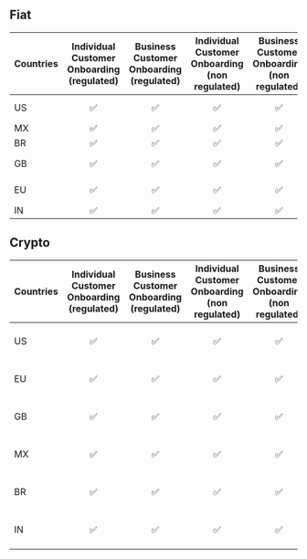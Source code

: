 ## Fiat
| Countries | Individual Customer Onboarding (regulated) | Business Customer Onboarding (regulated) | Individual Customer Onboarding (non regulated) | Business Customer Onboarding (non regulated) | Supported Payment Rails |
|---|:---:|:---:|:---:|:---:|:---:|
| US | ✅ | ✅ | ✅ | ✅ | ACH, RTP, Wires |
| MX | ✅ | ✅ | ✅ | ✅ | SPEI |
| BR | ✅ | ✅ | ✅ | ✅ | PIX |
| GB | ✅ | ✅ | ✅ | ✅ | Faster Payments |
| EU | ✅ | ✅ | ✅ | ✅ | SEPA Instant |
| IN | ✅ | ✅ | ✅ | ✅ | UPI |

## Crypto
| Countries | Individual Customer Onboarding (regulated) | Business Customer Onboarding (regulated) | Individual Customer Onboarding (non regulated) | Business Customer Onboarding (non regulated) | Cryptocurrencies | Supported Rails |
|---|:---:|:---:|:---:|:---:|:---:|:---:|
| US | ✅ | ✅ | ✅ | ✅ | BTC, Stablecoins, BTKN Tokens| Spark, Lightning, L1 |
| EU | ✅ | ✅ | ✅ | ✅ | BTC, Stablecoins, BTKN Tokens| Spark, Lightning, L1 |
| GB | ✅ | ✅ | ✅ | ✅ | BTC, Stablecoins, BTKN Tokens| Spark, Lightning, L1 |
| MX | ✅ | ✅ | ✅ | ✅ | BTC, Stablecoins, BTKN Tokens| Spark, Lightning, L1 |
| BR | ✅ | ✅ | ✅ | ✅ | BTC, Stablecoins, BTKN Tokens| Spark, Lightning, L1 |
| IN | ✅ | ✅ | ✅ | ✅ | BTC, Stablecoins, BTKN Tokens| Spark, Lightning, L1 |
